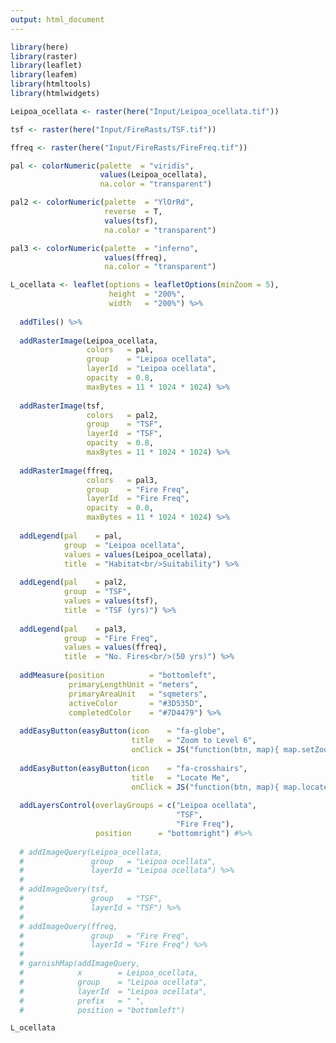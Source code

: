 ```yaml
---
output: html_document
---
```


```r
library(here)
library(raster)
library(leaflet)
library(leafem)
library(htmltools)
library(htmlwidgets)
```


```r
Leipoa_ocellata <- raster(here("Input/Leipoa_ocellata.tif"))
```


```r
tsf <- raster(here("Input/FireRasts/TSF.tif"))

ffreq <- raster(here("Input/FireRasts/FireFreq.tif"))
```


```r
pal <- colorNumeric(palette  = "viridis",
                    values(Leipoa_ocellata),
                    na.color = "transparent")

pal2 <- colorNumeric(palette  = "YlOrRd",
                     reverse  = T,
                     values(tsf),
                     na.color = "transparent")

pal3 <- colorNumeric(palette  = "inferno",
                     values(ffreq),
                     na.color = "transparent")
```


```r
L_ocellata <- leaflet(options = leafletOptions(minZoom = 5),
                      height  = "200%",
                      width   = "200%") %>%                                     # Set extent of zoom.
  
  addTiles() %>%                                                                # Add basemap.
  
  addRasterImage(Leipoa_ocellata,                                               # Add SDM.
                 colors   = pal,
                 group    = "Leipoa ocellata",
                 layerId  = "Leipoa ocellata", 
                 opacity  = 0.8,
                 maxBytes = 11 * 1024 * 1024) %>%
  
  addRasterImage(tsf,                                                           # Add TSF.
                 colors   = pal2,
                 group    = "TSF", 
                 layerId  = "TSF", 
                 opacity  = 0.8,
                 maxBytes = 11 * 1024 * 1024) %>%
  
  addRasterImage(ffreq,                                                         # Add fire frequency.
                 colors   = pal3,
                 group    = "Fire Freq", 
                 layerId  = "Fire Freq", 
                 opacity  = 0.8,
                 maxBytes = 11 * 1024 * 1024) %>%
  
  addLegend(pal    = pal,                                                       # Add legend for each layer.
            group  = "Leipoa ocellata", 
            values = values(Leipoa_ocellata),
            title  = "Habitat<br/>Suitability") %>%
  
  addLegend(pal    = pal2, 
            group  = "TSF", 
            values = values(tsf),
            title  = "TSF (yrs)") %>%
  
  addLegend(pal    = pal3, 
            group  = "Fire Freq", 
            values = values(ffreq),
            title  = "No. Fires<br/>(50 yrs)") %>%
  
  addMeasure(position          = "bottomleft",                                  # Add measuring tool.
             primaryLengthUnit = "meters",
             primaryAreaUnit   = "sqmeters",
             activeColor       = "#3D535D",
             completedColor    = "#7D4479") %>%
  
  addEasyButton(easyButton(icon    = "fa-globe",                                # Add zoom to full extent button.
                           title   = "Zoom to Level 6",
                           onClick = JS("function(btn, map){ map.setZoom(6); }"))) %>%
  
  addEasyButton(easyButton(icon    = "fa-crosshairs",                           # Add zoom to your location button.
                           title   = "Locate Me",
                           onClick = JS("function(btn, map){ map.locate({setView: true}); }"))) %>% 
  
  addLayersControl(overlayGroups = c("Leipoa ocellata",                         # To turn layers on and off.
                                     "TSF",
                                     "Fire Freq"),
                   position      = "bottomright") #%>% 
  
  # addImageQuery(Leipoa_ocellata,
  #               group   = "Leipoa ocellata",
  #               layerId = "Leipoa ocellata") %>% 
  # 
  # addImageQuery(tsf,
  #               group   = "TSF",
  #               layerId = "TSF") %>% 
  # 
  # addImageQuery(ffreq,
  #               group   = "Fire Freq",
  #               layerId = "Fire Freq") %>% 
  # 
  # garnishMap(addImageQuery,
  #            x        = Leipoa_ocellata,
  #            group    = "Leipoa ocellata",
  #            layerId  = "Leipoa ocellata",
  #            prefix   = " ",
  #            position = "bottomleft")

```

```r
L_ocellata
```

